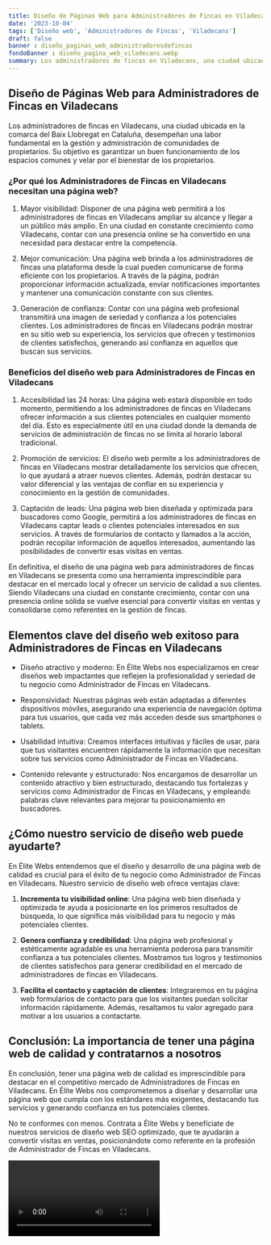 ```yaml
---
title: Diseño de Páginas Web para Administradores de Fincas en Viladecans
date: '2023-10-04'
tags: ['Diseño web', 'Administradores de Fincas', 'Viladecans']
draft: false
banner : diseño_paginas_web_administradoresdefincas
fondoBanner : diseño_pagina_web_viladecans.webp
summary: Los administradores de fincas en Viladecans, una ciudad ubicada en la comarca del Baix Llobregat en Cataluña, desempeñan una labor fundamental en la gestión y administración de comunidades de propietarios. Su objetivo es garantizar un buen funcionamiento de los espacios comunes y velar por el bienestar de los propietarios.
---
```


## Diseño de Páginas Web para Administradores de Fincas en Viladecans

Los administradores de fincas en Viladecans, una ciudad ubicada en la comarca del Baix Llobregat en Cataluña, desempeñan una labor fundamental en la gestión y administración de comunidades de propietarios. Su objetivo es garantizar un buen funcionamiento de los espacios comunes y velar por el bienestar de los propietarios.

### ¿Por qué los Administradores de Fincas en Viladecans necesitan una página web?

1. Mayor visibilidad: Disponer de una página web permitirá a los administradores de fincas en Viladecans ampliar su alcance y llegar a un público más amplio. En una ciudad en constante crecimiento como Viladecans, contar con una presencia online se ha convertido en una necesidad para destacar entre la competencia.

2. Mejor comunicación: Una página web brinda a los administradores de fincas una plataforma desde la cual pueden comunicarse de forma eficiente con los propietarios. A través de la página, podrán proporcionar información actualizada, enviar notificaciones importantes y mantener una comunicación constante con sus clientes.

3. Generación de confianza: Contar con una página web profesional transmitirá una imagen de seriedad y confianza a los potenciales clientes. Los administradores de fincas en Viladecans podrán mostrar en su sitio web su experiencia, los servicios que ofrecen y testimonios de clientes satisfechos, generando así confianza en aquellos que buscan sus servicios.

### Beneficios del diseño web para Administradores de Fincas en Viladecans

1. Accesibilidad las 24 horas: Una página web estará disponible en todo momento, permitiendo a los administradores de fincas en Viladecans ofrecer información a sus clientes potenciales en cualquier momento del día. Esto es especialmente útil en una ciudad donde la demanda de servicios de administración de fincas no se limita al horario laboral tradicional.

2. Promoción de servicios: El diseño web permite a los administradores de fincas en Viladecans mostrar detalladamente los servicios que ofrecen, lo que ayudará a atraer nuevos clientes. Además, podrán destacar su valor diferencial y las ventajas de confiar en su experiencia y conocimiento en la gestión de comunidades.

3. Captación de leads: Una página web bien diseñada y optimizada para buscadores como Google, permitirá a los administradores de fincas en Viladecans captar leads o clientes potenciales interesados en sus servicios. A través de formularios de contacto y llamados a la acción, podrán recopilar información de aquellos interesados, aumentando las posibilidades de convertir esas visitas en ventas.

En definitiva, el diseño de una página web para administradores de fincas en Viladecans se presenta como una herramienta imprescindible para destacar en el mercado local y ofrecer un servicio de calidad a sus clientes. Siendo Viladecans una ciudad en constante crecimiento, contar con una presencia online sólida se vuelve esencial para convertir visitas en ventas y consolidarse como referentes en la gestión de fincas.

<GifSeo />

<Cta />

## Elementos clave del diseño web exitoso para Administradores de Fincas en Viladecans

- Diseño atractivo y moderno: En Élite Webs nos especializamos en crear diseños web impactantes que reflejen la profesionalidad y seriedad de tu negocio como Administrador de Fincas en Viladecans.

- Responsividad: Nuestras páginas web están adaptadas a diferentes dispositivos móviles, asegurando una experiencia de navegación óptima para tus usuarios, que cada vez más acceden desde sus smartphones o tablets.

- Usabilidad intuitiva: Creamos interfaces intuitivas y fáciles de usar, para que tus visitantes encuentren rápidamente la información que necesitan sobre tus servicios como Administrador de Fincas en Viladecans.

- Contenido relevante y estructurado: Nos encargamos de desarrollar un contenido atractivo y bien estructurado, destacando tus fortalezas y servicios como Administrador de Fincas en Viladecans, y empleando palabras clave relevantes para mejorar tu posicionamiento en buscadores.

## ¿Cómo nuestro servicio de diseño web puede ayudarte?

En Élite Webs entendemos que el diseño y desarrollo de una página web de calidad es crucial para el éxito de tu negocio como Administrador de Fincas en Viladecans. Nuestro servicio de diseño web ofrece ventajas clave:

1. **Incrementa tu visibilidad online**: Una página web bien diseñada y optimizada te ayuda a posicionarte en los primeros resultados de búsqueda, lo que significa más visibilidad para tu negocio y más potenciales clientes.

2. **Genera confianza y credibilidad**: Una página web profesional y estéticamente agradable es una herramienta poderosa para transmitir confianza a tus potenciales clientes. Mostramos tus logros y testimonios de clientes satisfechos para generar credibilidad en el mercado de administradores de fincas en Viladecans.

3. **Facilita el contacto y captación de clientes**: Integraremos en tu página web formularios de contacto para que los visitantes puedan solicitar información rápidamente. Además, resaltamos tu valor agregado para motivar a los usuarios a contactarte.

## Conclusión: La importancia de tener una página web de calidad y contratarnos a nosotros

En conclusión, tener una página web de calidad es imprescindible para destacar en el competitivo mercado de Administradores de Fincas en Viladecans. En Élite Webs nos comprometemos a diseñar y desarrollar una página web que cumpla con los estándares más exigentes, destacando tus servicios y generando confianza en tus potenciales clientes.

No te conformes con menos. Contrata a Élite Webs y benefíciate de nuestros servicios de diseño web SEO optimizado, que te ayudarán a convertir visitas en ventas, posicionándote como referente en la profesión de Administrador de Fincas en Viladecans.

<Video />

<CtaBot job='Administradores de Fincas' city='Viladecans'/>

<Gmaps query='Viladecans+españa+maps' />